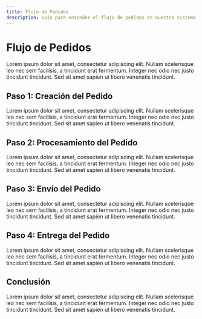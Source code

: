 ```yaml
---
title: Flujo de Pedidos
description: Guía para entender el flujo de pedidos en nuestro sistema.
---
```


# Flujo de Pedidos

Lorem ipsum dolor sit amet, consectetur adipiscing elit. Nullam scelerisque leo nec sem facilisis, a tincidunt erat fermentum. Integer nec odio nec justo tincidunt tincidunt. Sed sit amet sapien ut libero venenatis tincidunt. 

## Paso 1: Creación del Pedido

Lorem ipsum dolor sit amet, consectetur adipiscing elit. Nullam scelerisque leo nec sem facilisis, a tincidunt erat fermentum. Integer nec odio nec justo tincidunt tincidunt. Sed sit amet sapien ut libero venenatis tincidunt. 

## Paso 2: Procesamiento del Pedido

Lorem ipsum dolor sit amet, consectetur adipiscing elit. Nullam scelerisque leo nec sem facilisis, a tincidunt erat fermentum. Integer nec odio nec justo tincidunt tincidunt. Sed sit amet sapien ut libero venenatis tincidunt. 

## Paso 3: Envío del Pedido

Lorem ipsum dolor sit amet, consectetur adipiscing elit. Nullam scelerisque leo nec sem facilisis, a tincidunt erat fermentum. Integer nec odio nec justo tincidunt tincidunt. Sed sit amet sapien ut libero venenatis tincidunt. 

## Paso 4: Entrega del Pedido

Lorem ipsum dolor sit amet, consectetur adipiscing elit. Nullam scelerisque leo nec sem facilisis, a tincidunt erat fermentum. Integer nec odio nec justo tincidunt tincidunt. Sed sit amet sapien ut libero venenatis tincidunt. 

## Conclusión

Lorem ipsum dolor sit amet, consectetur adipiscing elit. Nullam scelerisque leo nec sem facilisis, a tincidunt erat fermentum. Integer nec odio nec justo tincidunt tincidunt. Sed sit amet sapien ut libero venenatis tincidunt. 